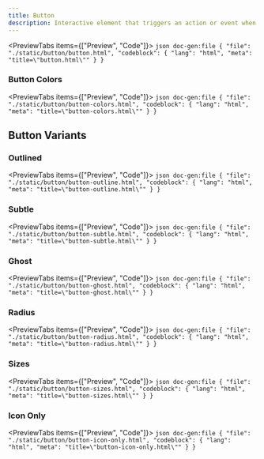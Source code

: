 ```yaml
---
title: Button
description: Interactive element that triggers an action or event when activated by the user.
---
```




<PreviewTabs items={["Preview", "Code"]}>
  <PreviewTab value="Preview">
    <ComponentPreview src="/button/button" />
  </PreviewTab>
  <PreviewTab value="Code">
    ```json doc-gen:file
    {
      "file": "./static/button/button.html",
      "codeblock": {
        "lang": "html",
        "meta": "title=\"button.html\""
      }
    }
    ```
  </PreviewTab>
</PreviewTabs>

### Button Colors

<PreviewTabs items={["Preview", "Code"]}>
  <PreviewTab value="Preview">
    <ComponentPreview className="justify-center flex-col md:items-center" src="/button/button-colors" />
  </PreviewTab>
  <PreviewTab value="Code">
    ```json doc-gen:file
    {
      "file": "./static/button/button-colors.html",
      "codeblock": {
        "lang": "html",
        "meta": "title=\"button-colors.html\""
      }
    }
    ```
  </PreviewTab>
</PreviewTabs>



## Button Variants

### Outlined

<PreviewTabs items={["Preview", "Code"]}>
  <PreviewTab value="Preview">
    <ComponentPreview className="flex-col md:flex-row" src="/button/button-outline" />
  </PreviewTab>
  <PreviewTab value="Code">
    ```json doc-gen:file
    {
      "file": "./static/button/button-outline.html",
      "codeblock": {
        "lang": "html",
        "meta": "title=\"button-outline.html\""
      }
    }
    ```
  </PreviewTab>
</PreviewTabs>


### Subtle

<PreviewTabs items={["Preview", "Code"]}>
  <PreviewTab value="Preview">
    <ComponentPreview className="flex-col md:flex-row" src="/button/button-subtle" />
  </PreviewTab>
  <PreviewTab value="Code">
    ```json doc-gen:file
    {
      "file": "./static/button/button-subtle.html",
      "codeblock": {
        "lang": "html",
        "meta": "title=\"button-subtle.html\""
      }
    }
    ```
  </PreviewTab>
</PreviewTabs>


### Ghost

<PreviewTabs items={["Preview", "Code"]}>
  <PreviewTab value="Preview">
    <ComponentPreview className="flex-col md:flex-row" src="/button/button-ghost" />
  </PreviewTab>
  <PreviewTab value="Code">
    ```json doc-gen:file
    {
      "file": "./static/button/button-ghost.html",
      "codeblock": {
        "lang": "html",
        "meta": "title=\"button-ghost.html\""
      }
    }
    ```
  </PreviewTab>
</PreviewTabs>


### Radius

<PreviewTabs items={["Preview", "Code"]}>
  <PreviewTab value="Preview">
    <ComponentPreview className="flex-col md:flex-row" src="/button/button-radius" />
  </PreviewTab>
  <PreviewTab value="Code">
    ```json doc-gen:file
    {
      "file": "./static/button/button-radius.html",
      "codeblock": {
        "lang": "html",
        "meta": "title=\"button-radius.html\""
      }
    }
    ```
  </PreviewTab>
</PreviewTabs>


### Sizes

<PreviewTabs items={["Preview", "Code"]}>
  <PreviewTab value="Preview">
    <ComponentPreview src="/button/button-sizes" />
  </PreviewTab>
  <PreviewTab value="Code">
    ```json doc-gen:file
    {
      "file": "./static/button/button-sizes.html",
      "codeblock": {
        "lang": "html",
        "meta": "title=\"button-sizes.html\""
      }
    }
    ```
  </PreviewTab>
</PreviewTabs>


### Icon Only

<PreviewTabs items={["Preview", "Code"]}>
  <PreviewTab value="Preview">
    <ComponentPreview src="/button/button-icon-only" />
  </PreviewTab>
  <PreviewTab value="Code">
    ```json doc-gen:file
    {
      "file": "./static/button/button-icon-only.html",
      "codeblock": {
        "lang": "html",
        "meta": "title=\"button-icon-only.html\""
      }
    }
    ```
  </PreviewTab>
</PreviewTabs>

